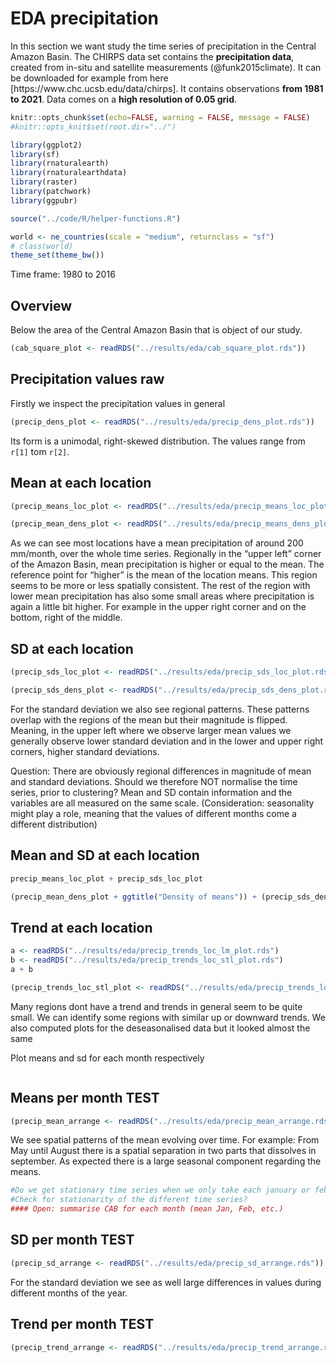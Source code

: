 # EDA precipitation

In this section we want study the time series of precipitation in the
Central Amazon Basin.
The CHIRPS data set contains the **precipitation data**, created from in-situ and satellite measurements (@funk2015climate). It can be downloaded for example from here [https://www.chc.ucsb.edu/data/chirps].
It contains observations **from 1981 to 2021**. Data comes on a **high resolution of 0.05 grid**.

```r
knitr::opts_chunk$set(echo=FALSE, warning = FALSE, message = FALSE)
#knitr::opts_knit$set(root.dir="../")
```


```r
library(ggplot2)
library(sf)
library(rnaturalearth)
library(rnaturalearthdata)
library(raster)
library(patchwork)
library(ggpubr)
```

```r
source("../code/R/helper-functions.R")
```

```r
world <- ne_countries(scale = "medium", returnclass = "sf")
# class(world)
theme_set(theme_bw())
```
Time frame: 1980 to 2016

## Overview

Below the area of the Central Amazon Basin that is object of our study.

```r
(cab_square_plot <- readRDS("../results/eda/cab_square_plot.rds"))
```

## Precipitation values raw

Firstly we inspect the precipitation values in general
```r
(precip_dens_plot <- readRDS("../results/eda/precip_dens_plot.rds"))
```
Its form is a unimodal, right-skewed distribution.
The values range from `r[1]` tom `r[2]`.


## Mean at each location
```r
(precip_means_loc_plot <- readRDS("../results/eda/precip_means_loc_plot.rds"))
```

```r
(precip_mean_dens_plot <- readRDS("../results/eda/precip_means_dens_plot.rds"))
```

As we can see most locations have a mean precipitation of around 200 mm/month, over
the whole time series. Regionally in the "upper left" corner of the Amazon Basin,
mean precipitation is higher or equal to the mean. The reference
point for "higher" is the mean of the location means. This region seems to be more
or less spatially consistent. The rest of the region with lower mean precipitation
has also some small areas where precipitation is again a little bit higher. 
For example in the upper right corner and on the bottom, right of the middle.


## SD at each location
```r
(precip_sds_loc_plot <- readRDS("../results/eda/precip_sds_loc_plot.rds"))
```

```r
(precip_sds_dens_plot <- readRDS("../results/eda/precip_sds_dens_plot.rds"))
```

For the standard deviation we also see regional patterns. These patterns overlap
with the regions of the mean but their magnitude is flipped. Meaning,
in the upper left where we observe larger mean values we generally observe lower
standard deviation and in the lower and upper right corners, higher standard 
deviations.

Question: There are obviously regional differences in magnitude of mean
and standard deviations. Should we therefore NOT normalise the time series, prior
to clustering? Mean and SD contain information and the variables are all measured 
on the same scale. (Consideration: seasonality might play a role, meaning
that the values of different months come a different distribution)

## Mean and SD at each location

```r
precip_means_loc_plot + precip_sds_loc_plot
```
```r
(precip_mean_dens_plot + ggtitle("Density of means")) + (precip_sds_dens_plot + ggtitle("Density of sd"))
```


## Trend at each location

```r
a <- readRDS("../results/eda/precip_trends_loc_lm_plot.rds")
b <- readRDS("../results/eda/precip_trends_loc_stl_plot.rds")
a + b
```
```r
(precip_trends_loc_stl_plot <- readRDS("../results/eda/precip_trends_loc_stl_plot.rds"))
```


Many regions dont have a trend and trends in general seem to be quite small.
We can identify some regions with similar up or downward trends.
We also computed plots for the deseasonalised data but it looked almost the same

Plot means and sd for each month respectively

```r

```

<!-- ## Means per month -->
<!-- ### January -->

<!-- ```{r} -->
<!-- mon_mean[[1]] -->
<!-- ``` -->

<!-- ### February -->

<!-- ```{r} -->
<!-- mon_mean[[2]] -->
<!-- ``` -->

<!-- ### March -->

<!-- ```{r} -->
<!-- mon_mean[[3]] -->
<!-- ``` -->

<!-- ### April -->

<!-- ```{r} -->
<!-- mon_mean[[4]] -->
<!-- ``` -->

<!-- ### May -->

<!-- ```{r} -->
<!-- mon_mean[[5]] -->
<!-- ``` -->

<!-- ### June -->

<!-- ```{r} -->
<!-- mon_mean[[6]] -->
<!-- ``` -->


<!-- ### July -->

<!-- ```{r} -->
<!-- mon_mean[[7]] -->
<!-- ``` -->

<!-- ### August -->

<!-- ```{r} -->
<!-- mon_mean[[8]] -->
<!-- ``` -->

<!-- ### September -->

<!-- ```{r} -->
<!-- mon_mean[[9]] -->
<!-- ``` -->

<!-- ### October -->

<!-- ```{r} -->
<!-- mon_mean[[10]] -->
<!-- ``` -->

<!-- ### November -->

<!-- ```{r} -->
<!-- mon_mean[[11]] -->
<!-- ``` -->

<!-- ### December -->

<!-- ```{r} -->
<!-- mon_mean[[12]] -->
<!-- ``` -->


<!-- ### {-} -->

<!-- We see spatial patterns of the mean evolving over time. -->
<!-- For example: From May until August there is a spatial separation in -->
<!-- two parts that dissolves in september. -->
<!-- As expected there is a large seasonal component regarding the means. -->


## Means per month TEST

```r
(precip_mean_arrange <- readRDS("../results/eda/precip_mean_arrange.rds"))
```
We see spatial patterns of the mean evolving over time.
For example: From May until August there is a spatial separation in
two parts that dissolves in september.
As expected there is a large seasonal component regarding the means.

<!-- ## SD per month -->

<!-- ### January -->

<!-- ```{r} -->
<!-- mon_sd[[1]] -->
<!-- ``` -->

<!-- ### February -->

<!-- ```{r} -->
<!-- mon_sd[[2]] -->
<!-- ``` -->

<!-- ### March -->

<!-- ```{r} -->
<!-- mon_sd[[3]] -->
<!-- ``` -->

<!-- ### April -->

<!-- ```{r} -->
<!-- mon_sd[[4]] -->
<!-- ``` -->

<!-- ### May -->

<!-- ```{r} -->
<!-- mon_sd[[5]] -->
<!-- ``` -->

<!-- ### June -->

<!-- ```{r} -->
<!-- mon_sd[[6]] -->
<!-- ``` -->


<!-- ### July -->

<!-- ```{r} -->
<!-- mon_sd[[7]] -->
<!-- ``` -->

<!-- ### August -->

<!-- ```{r} -->
<!-- mon_sd[[8]] -->
<!-- ``` -->

<!-- ### September -->

<!-- ```{r} -->
<!-- mon_sd[[9]] -->
<!-- ``` -->

<!-- ### October -->

<!-- ```{r} -->
<!-- mon_sd[[10]] -->
<!-- ``` -->

<!-- ### November -->

<!-- ```{r} -->
<!-- mon_sd[[11]] -->
<!-- ``` -->

<!-- ### December -->

<!-- ```{r} -->
<!-- mon_sd[[12]] -->
<!-- ``` -->

<!-- ### {-} -->

<!-- For the standard deviation we see as well large differences in values  -->
<!-- during different months of the year. -->

```r
#Do we get stationary time series when we only take each january or february?
#Check for stationarity of the different time series?
#### Open: summarise CAB for each month (mean Jan, Feb, etc.)
```

## SD per month TEST

```r
(precip_sd_arrange <- readRDS("../results/eda/precip_sd_arrange.rds"))
```

For the standard deviation we see as well large differences in values 
during different months of the year.

## Trend per month TEST

```r
(precip_trend_arrange <- readRDS("../results/eda/precip_trend_arrange.rds"))
```


